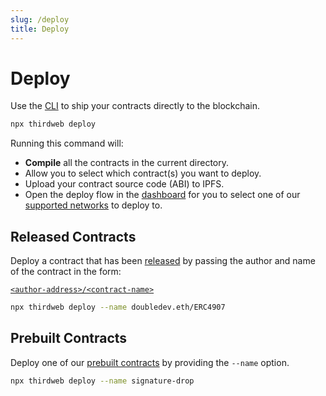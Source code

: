 ```yaml
---
slug: /deploy
title: Deploy
---
```


# Deploy

Use the [CLI](/cli) to ship your contracts directly to the blockchain.

```bash
npx thirdweb deploy
```

Running this command will:

- **Compile** all the contracts in the current directory.
- Allow you to select which contract(s) you want to deploy.
- Upload your contract source code (ABI) to IPFS.
- Open the deploy flow in the [dashboard](https://thirdweb.com/dashboard) for you to select one of
  our [supported networks](https://blog.thirdweb.com/guides/which-network-should-you-use) to deploy to.

## Released Contracts

Deploy a contract that has been [released](/release) by passing the author and name of the contract in the form:

[`<author-address>/<contract-name>`](https://thirdweb.com/dashboard/doubledev.eth/ERC4907)

```bash
npx thirdweb deploy --name doubledev.eth/ERC4907
```

## Prebuilt Contracts

Deploy one of our [prebuilt contracts](/pre-built-contracts) by providing the `--name` option.

```bash
npx thirdweb deploy --name signature-drop
```
